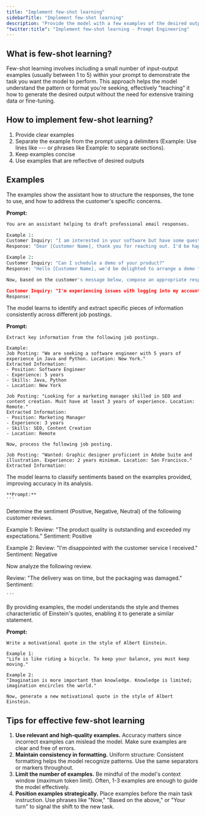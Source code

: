 ```yaml
---
title: "Implement few-shot learning"
sidebarTitle: "Implement few-shot learning"
description: "Provide the model with a few examples of the desired output to guide it to produce responses that closely align with your expectations."
"twitter:title": "Implement few-shot learning - Prompt Engineering"
---
```



## What is few-shot learning? 

Few-shot learning involves including a small number of input-output examples (usually between 1 to 5) within your prompt to demonstrate the task you want the model to perform. This approach helps the model understand the pattern or format you're seeking, effectively "teaching" it how to generate the desired output without the need for extensive training data or fine-tuning.

## How to implement few-shot learning? 
1. Provide clear examples 
2. Separate the example from the prompt using a delimiters (Example: Use lines like --- or phrases like Example: to separate sections). 
3. Keep examples concise
4. Use examples that are reflective of desired outputs


## Examples

<AccordionGroup>
  <Accordion title="Example 1: Email Response Generation.">
  The examples show the assistant how to structure the responses, the tone to use, and how to address the customer's specific concerns.

  **Prompt:** 
```python
You are an assistant helping to draft professional email responses.

Example 1:
Customer Inquiry: "I am interested in your software but have some questions about pricing."
Response: "Dear [Customer Name], thank you for reaching out. I'd be happy to provide more details about our pricing plans..."

Example 2:
Customer Inquiry: "Can I schedule a demo of your product?"
Response: "Hello [Customer Name], we'd be delighted to arrange a demo for you. Please let us know your availability..."

Now, based on the customer's message below, compose an appropriate response.

Customer Inquiry: "I'm experiencing issues with logging into my account. Can you assist?"
Response:

```

  </Accordion>
  
  <Accordion title="Example 2: Data Extraction.">
  The model learns to identify and extract specific pieces of information consistently across different job postings.


  **Prompt:** 
  ```
Extract key information from the following job postings.

Example:
Job Posting: "We are seeking a software engineer with 5 years of experience in Java and Python. Location: New York."
Extracted Information: 
- Position: Software Engineer
- Experience: 5 years
- Skills: Java, Python
- Location: New York

Job Posting: "Looking for a marketing manager skilled in SEO and content creation. Must have at least 3 years of experience. Location: Remote."
Extracted Information:
- Position: Marketing Manager
- Experience: 3 years
- Skills: SEO, Content Creation
- Location: Remote

Now, process the following job posting.

Job Posting: "Wanted: Graphic designer proficient in Adobe Suite and illustration. Experience: 2 years minimum. Location: San Francisco."
Extracted Information:

  ```
  </Accordion>

  <Accordion title="Example 3: Sentiment Analysis.">
The model learns to classify sentiments based on the examples provided, improving accuracy in its analysis.


    **Prompt:** 
    ```
Determine the sentiment (Positive, Negative, Neutral) of the following customer reviews.

Example 1:
Review: "The product quality is outstanding and exceeded my expectations."
Sentiment: Positive

Example 2:
Review: "I'm disappointed with the customer service I received."
Sentiment: Negative

Now analyze the following review.

Review: "The delivery was on time, but the packaging was damaged."
Sentiment:

    ```
  </Accordion>

  <Accordion title="Example 4: Style imitation in writing.">
  By providing examples, the model understands the style and themes characteristic of Einstein's quotes, enabling it to generate a similar statement.

  **Prompt:**

  ```
Write a motivational quote in the style of Albert Einstein.

Example 1:
"Life is like riding a bicycle. To keep your balance, you must keep moving."

Example 2:
"Imagination is more important than knowledge. Knowledge is limited; imagination encircles the world."

Now, generate a new motivational quote in the style of Albert Einstein.

  ```
  </Accordion>
</AccordionGroup>

## Tips for effective few-shot learning
1. **Use relevant and high-quality examples.** Accuracy matters since incorrect examples can mislead the model. Make sure examples are clear and free of errors.
2. **Maintain consistency in formatting.** Uniform structure: Consistent formatting helps the model recognize patterns. Use the same separators or markers throughout.
3. **Limit the number of examples.** Be mindful of the model's context window (maximum token limit). Often, 1-3 examples are enough to guide the model effectively.
4. **Position examples strategically.** Place examples before the main task instruction. Use phrases like "Now," "Based on the above," or "Your turn" to signal the shift to the new task.

<QuestionsSection />
